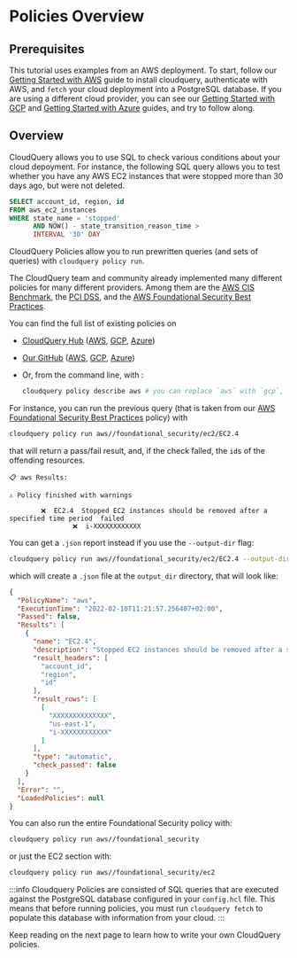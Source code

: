 # Policies Overview

## Prerequisites

This tutorial uses examples from an AWS deployment. To start, follow our 
[Getting Started with AWS](https://docs.cloudquery.io/docs/getting-started/getting-started-with-aws) guide
to install cloudquery, authenticate with AWS, and `fetch` your cloud deployment into a PostgreSQL database.
If you are using a different cloud provider, you can see our 
[Getting Started with GCP](https://docs.cloudquery.io/docs/getting-started/getting-started-with-gcp) and 
[Getting Started with Azure](https://docs.cloudquery.io/docs/getting-started/getting-started-with-azure) guides, 
and try to follow along.

## Overview

CloudQuery allows you to use SQL to check various conditions about your cloud depoyment. 
For instance, the following SQL query allows you to test whether you have any AWS EC2 instances that were stopped
more than 30 days ago, but were not deleted.

```SQL
SELECT account_id, region, id
FROM aws_ec2_instances
WHERE state_name = 'stopped'
      AND NOW() - state_transition_reason_time >
      INTERVAL '30' DAY
```

CloudQuery Policies allow you to run prewritten queries (and sets of queries) with `cloudquery policy run`.

The CloudQuery team and community already implemented many different policies for many different providers.
Among them are the [AWS CIS Benchmark](https://www.cisecurity.org/benchmark/amazon_web_services), 
the [PCI DSS](https://www.pcisecuritystandards.org/), and 
the [AWS Foundational Security Best Practices](https://docs.aws.amazon.com/securityhub/latest/userguide/securityhub-standards-fsbp.html).

You can find the full list of existing policies on

- [CloudQuery Hub](https://hub.cloudquery.io/) ([AWS](https://hub.cloudquery.io/policies/cloudquery/aws/latest/policies),
[GCP](https://hub.cloudquery.io/policies/cloudquery/gcp/latest/policies), [Azure](https://hub.cloudquery.io/policies/cloudquery/azure/latest/policies))
- [Our GitHub](https://github.com/cloudquery-policies) ([AWS](https://github.com/cloudquery-policies/aws), 
[GCP](https://github.com/cloudquery-policies/gcp), [Azure](https://github.com/cloudquery-policies/azure))

- Or, from the command line, with :
  ```bash
  cloudquery policy describe aws # you can replace `aws` with `gcp`, `azure`, or another provider.
  ```

For instance, you can run the previous query (that is taken from our 
[AWS Foundational Security Best Practices](https://docs.aws.amazon.com/securityhub/latest/userguide/securityhub-standards-fsbp.html) 
policy) with 

```bash
cloudquery policy run aws//foundational_security/ec2/EC2.4
```

that will return a pass/fail result, and, if the check failed, the `id`s of the offending resources.

```text title="policy run result examples"
📋 aws Results:

⚠️ Policy finished with warnings

        ❌  EC2.4  Stopped EC2 instances should be removed after a specified time period  failed
                ❌  i-XXXXXXXXXXXX
```

You can get a `.json` report instead if you use the `--output-dir` flag:

```bash
cloudquery policy run aws//foundational_security/ec2/EC2.4 --output-dir /path/to/output_dir
```

which will create a `.json` file at the `output_dir` directory, that will look like:

```json
{
  "PolicyName": "aws",
  "ExecutionTime": "2022-02-10T11:21:57.256407+02:00",
  "Passed": false,
  "Results": [
    {
      "name": "EC2.4",
      "description": "Stopped EC2 instances should be removed after a specified time period",
      "result_headers": [
        "account_id",
        "region",
        "id"
      ],
      "result_rows": [
        [
          "XXXXXXXXXXXXXX",
          "us-east-1",
          "i-XXXXXXXXXXXX"
        ]
      ],
      "type": "automatic",
      "check_passed": false
    }
  ],
  "Error": "",
  "LoadedPolicies": null
}
```

You can also run the entire Foundational Security policy with:

```bash
cloudquery policy run aws//foundational_security
```

or just the EC2 section with:
```bash
cloudquery policy run aws//foundational_security/ec2
```

:::info
Cloudquery Policies are consisted of SQL queries that are executed against the PostgreSQL database configured in
your `config.hcl` file. This means that before running policies, you must run `cloudquery fetch` to populate this
database with information from your cloud.
:::

Keep reading on the next page to learn how to write your own CloudQuery policies.